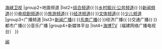 {{Navbox
|name=福建省广播影视集团
|title=[[福建省广播影视集团|<span style="color:#FFFFFF">福建省广播影视集团</span>]]
|titlestyle=background:#007FFF;color:#FFFFFF;
|groupstyle=background:#007FFF;color:#FFFFFF;
|belowstyle=background:#007FFF;color:#FFFFFF;
|image=
|group1=上星频道
|list1=[[东南卫视]]{{·}}[[海峡卫视]]
|group2=地面频道
|list2=[[福建电视台综合频道|综合频道]]{{·}}[[福建电视台乡村振兴·公共频道|乡村振兴·公共频道]]{{·}}[[福建电视台新闻频道|新闻频道]]{{·}}[[福建电视台电视剧频道|电视剧频道]]{{·}}[[福建电视台旅游频道|旅游频道]]{{·}}[[福建电视台经济生活频道|经济频道]]{{·}}[[福建电视台文体频道|文体频道]]{{·}}[[福建电视台少儿频道|少儿频道]]
|group3=广播频道
|list3=[[福建人民广播电台新闻广播|新闻广播]]{{·}}[[中国东南广播公司|东南广播]]{{·}}经济广播{{·}}交通广播{{·}}都市广播{{·}}音乐广播
|group4=新媒体平台
|list4=[[海博TV]]（福建网络广播电视台）
}}<noinclude>[[Category:中国电视台模板|闽]]</noinclude>